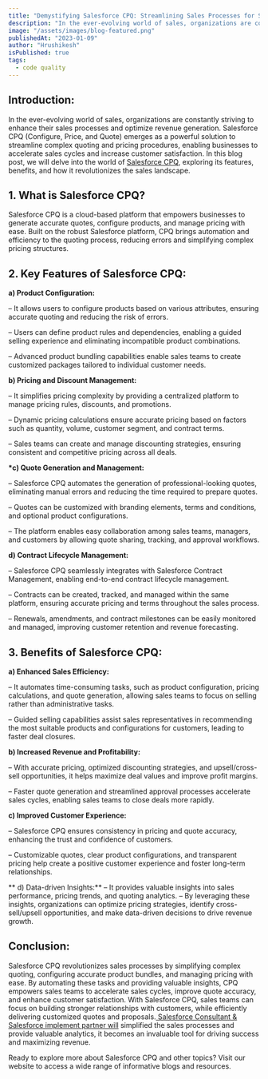 ```yaml
---
title: "Demystifying Salesforce CPQ: Streamlining Sales Processes for Success"
description: "In the ever-evolving world of sales, organizations are constantly striving to enhance their sales processes and optimize revenue generation. Salesforce CPQ (Configure, Price, and Quote) emerges as a powerful solution to streamline complex quoting and pricing procedures, enabling businesses to accelerate sales cycles and increase customer satisfaction."
image: "/assets/images/blog-featured.png"
publishedAt: "2023-01-09"
author: "Hrushikesh"
isPublished: true
tags:
  - code quality
---
```


## Introduction:

In the ever-evolving world of sales, organizations are constantly striving to enhance their sales processes and optimize revenue generation. Salesforce CPQ (Configure, Price, and Quote) emerges as a powerful solution to streamline complex quoting and pricing procedures, enabling businesses to accelerate sales cycles and increase customer satisfaction. In this blog post, we will delve into the world of [Salesforce CPQ](https://www.cloudprism.in), exploring its features, benefits, and how it revolutionizes the sales landscape.

## 1. What is Salesforce CPQ?

Salesforce CPQ is a cloud-based platform that empowers businesses to generate accurate quotes, configure products, and manage pricing with ease. Built on the robust Salesforce platform, CPQ brings automation and efficiency to the quoting process, reducing errors and simplifying complex pricing structures.

## 2. Key Features of Salesforce CPQ:

**a) Product Configuration:**

– It allows users to configure products based on various attributes, ensuring accurate quoting and reducing the risk of errors.

– Users can define product rules and dependencies, enabling a guided selling experience and eliminating incompatible product combinations.

– Advanced product bundling capabilities enable sales teams to create customized packages tailored to individual customer needs.

**b) Pricing and Discount Management:**

– It simplifies pricing complexity by providing a centralized platform to manage pricing rules, discounts, and promotions.

– Dynamic pricing calculations ensure accurate pricing based on factors such as quantity, volume, customer segment, and contract terms.

– Sales teams can create and manage discounting strategies, ensuring consistent and competitive pricing across all deals.

**\*c) Quote Generation and Management:**

– Salesforce CPQ automates the generation of professional-looking quotes, eliminating manual errors and reducing the time required to prepare quotes.

– Quotes can be customized with branding elements, terms and conditions, and optional product configurations.

– The platform enables easy collaboration among sales teams, managers, and customers by allowing quote sharing, tracking, and approval workflows.

**d) Contract Lifecycle Management:**

– Salesforce CPQ seamlessly integrates with Salesforce Contract Management, enabling end-to-end contract lifecycle management.

– Contracts can be created, tracked, and managed within the same platform, ensuring accurate pricing and terms throughout the sales process.

– Renewals, amendments, and contract milestones can be easily monitored and managed, improving customer retention and revenue forecasting.

## 3. Benefits of Salesforce CPQ:

**a) Enhanced Sales Efficiency:**

– It automates time-consuming tasks, such as product configuration, pricing calculations, and quote generation, allowing sales teams to focus on selling rather than administrative tasks.

– Guided selling capabilities assist sales representatives in recommending the most suitable products and configurations for customers, leading to faster deal closures.

**b) Increased Revenue and Profitability:**

– With accurate pricing, optimized discounting strategies, and upsell/cross-sell opportunities, it helps maximize deal values and improve profit margins.

– Faster quote generation and streamlined approval processes accelerate sales cycles, enabling sales teams to close deals more rapidly.

**c) Improved Customer Experience:**

– Salesforce CPQ ensures consistency in pricing and quote accuracy, enhancing the trust and confidence of customers.

– Customizable quotes, clear product configurations, and transparent pricing help create a positive customer experience and foster long-term relationships.

** d) Data-driven Insights:**
– It provides valuable insights into sales performance, pricing trends, and quoting analytics.
– By leveraging these insights, organizations can optimize pricing strategies, identify cross-sell/upsell opportunities, and make data-driven decisions to drive revenue growth.

## Conclusion:

Salesforce CPQ revolutionizes sales processes by simplifying complex quoting, configuring accurate product bundles, and managing pricing with ease. By automating these tasks and providing valuable insights, CPQ empowers sales teams to accelerate sales cycles, improve quote accuracy, and enhance customer satisfaction. With Salesforce CPQ, sales teams can focus on building stronger relationships with customers, while efficiently delivering customized quotes and proposals.[ Salesforce Consultant & Salesforce implement partner will](https://www.cloudprism.in) simplified the sales processes and provide valuable analytics, it becomes an invaluable tool for driving success and maximizing revenue.

Ready to explore more about Salesforce CPQ and other topics? Visit our website to access a wide range of informative blogs and resources.
